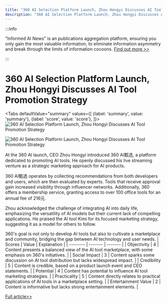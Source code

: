 ```yaml
---
title: "360 AI Selection Platform Launch, Zhou Hongyi Discusses AI Tool Promotion Strategy"
description: "360 AI Selection Platform Launch, Zhou Hongyi Discusses AI Tool Promotion Strategy"
---
```



:::info

"Informed AI News" is an publications aggregation platform, ensuring you only gain the most valuable information, to eliminate information asymmetry and break through the limits of information cocoons.  [Find out more >>](/)

:::

# 360 AI Selection Platform Launch, Zhou Hongyi Discusses AI Tool Promotion Strategy


<Tabs
	defaultValue="summary"
	values={[
	{label: 'summary', value: 'summary'},
	{label: 'score', value: 'score'},
]}>
<TabItem value="summary">
<img
  src="https://image.informedainews.com/2024/06/07/To-0vA-1717727752-0.jpg"
  alt="360 AI Selection Platform Launch, Zhou Hongyi Discusses AI Tool Promotion Strategy"
/>

<img
  src="https://image.informedainews.com/2024/06/07/To-8gC-1717727752-1.jpg"
  alt="360 AI Selection Platform Launch, Zhou Hongyi Discusses AI Tool Promotion Strategy"
/>



At the 360 AI launch, CEO Zhou Hongyi introduced 360 AI甄选, a platform dedicated to promoting AI tools. He openly discussed his live streaming venture as a strategic marketing approach for AI products.

360 AI甄选 operates by collecting recommendations from both developers and users, which are then evaluated by experts. Tools that receive approval gain increased visibility through influencer networks. Additionally, 360 offers a membership service, granting access to over 100 office tools for an annual fee of 216元.

Zhou acknowledged the challenge of integrating AI into daily life, emphasizing the versatility of AI models but their current lack of compelling applications. He praised the AI tool Kimi for its focused marketing strategy, suggesting it as a model for others to follow.

360's goal is not only to develop AI tools but also to cultivate a marketplace and community, bridging the gap between AI technology and user needs.
</TabItem>
<TabItem value="score">
	| Scores     | Value   | Explanation |
	| -------- | ------- | ------- |
	| Objectivity  | 4    | Content presents a balanced view of the AI tool marketplace, with some emphasis on 360's initiatives.    |
	| Social Impact | 3     | Content sparks some discussion on AI tool distribution but lacks widespread impact.    |
	| Credibility    | 5    | Content is credible, based on a product launch event and CEO statements.    |
	| Potential    | 4    | Content has potential to influence AI tool marketing strategies.    |
	| Practicality    | 5    | Content directly relates to practical applications of AI tools in a marketplace setting.    |
	| Entertainment Value    | 2    | Content is informative but lacks strong entertainment elements.    |
</TabItem>
</Tabs>

[Full article>>](https://www.cnbeta.com.tw/articles/tech/1433852.htm)
